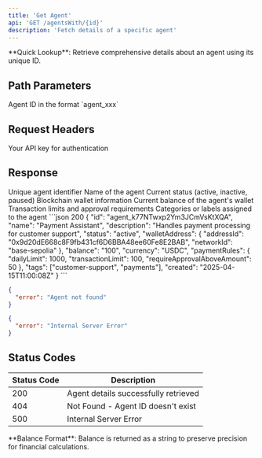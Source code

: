 ```yaml
---
title: 'Get Agent'
api: 'GET /agentsWith/{id}'
description: 'Fetch details of a specific agent'
---
```


<Note>
**Quick Lookup**: Retrieve comprehensive details about an agent using its unique ID.
</Note>

## Path Parameters

<ParamField path="id" type="string" required>
  Agent ID in the format `agent_xxx`
</ParamField>

## Request Headers

<ParamField header="x-api-key" type="string" required>
  Your API key for authentication
</ParamField>

## Response

<ResponseField name="id" type="string">
  Unique agent identifier
</ResponseField>

<ResponseField name="name" type="string">
  Name of the agent
</ResponseField>

<ResponseField name="status" type="string">
  Current status (active, inactive, paused)
</ResponseField>

<ResponseField name="walletAddress" type="object">
  Blockchain wallet information
</ResponseField>

<ResponseField name="balance" type="string">
  Current balance of the agent's wallet
</ResponseField>

<ResponseField name="paymentRules" type="object">
  Transaction limits and approval requirements
</ResponseField>

<ResponseField name="tags" type="array">
  Categories or labels assigned to the agent
</ResponseField>

<ResponseExample>
```json 200 
{
  "id": "agent_k77NTwxp2Ym3JCmVsKtXQA",
  "name": "Payment Assistant",
  "description": "Handles payment processing for customer support",
  "status": "active",
  "walletAddress": {
    "addressId": "0x9d20dE668c8F9fb431cf6D6BBA48ee60Fe8E2BAB",
    "networkId": "base-sepolia"
  },
  "balance": "100",
  "currency": "USDC",
  "paymentRules": {
    "dailyLimit": 1000,
    "transactionLimit": 100,
    "requireApprovalAboveAmount": 50
  },
  "tags": ["customer-support", "payments"],
  "created": "2025-04-15T11:00:08Z"
}
```

```json 404
{
  "error": "Agent not found"
}
```

```json 500
{
  "error": "Internal Server Error"
}
```
</ResponseExample>

## Status Codes

| Status Code | Description |
|-------------|-------------|
| 200 | Agent details successfully retrieved |
| 404 | Not Found - Agent ID doesn't exist |
| 500 | Internal Server Error |

<Info>
**Balance Format**: Balance is returned as a string to preserve precision for financial calculations.
</Info>